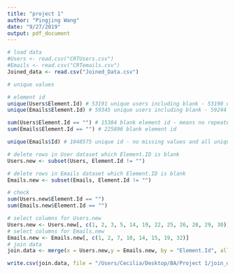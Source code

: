 ```yaml
---
title: "project 1"
author: "Pingjing Wang"
date: "9/27/2019"
output: pdf_document
---
```


```r
# load data
#Users <- read.csv("CRTUsers.csv")
#Emails <- read.csv("CRTemails.csv")
Joined_data <- read.csv("Joined_Data.csv")
```

```r
# unique values

# element id
unique(Users$Element.Id) # 53191 unique users including blank - 53190 unique users
unique(Emails$Element.Id) # 59345 unique users including blank - 59244 unique users 

sum(Users$Element.Id == "") # 15384 blank element id - means no repeated element id in Users dataset
sum(Emails$Element.Id == "") # 225896 blank element id

unique(Emails$Id) # 1048575 unique id - no missing values and all unique
```

```r
# delete rows in User dataset which Element.ID is blank
Users.new <- subset(Users, Element.Id != "")

# delete rows in Emails dataset which Element.ID is blank
Emails.new <- subset(Emails, Element.Id != "")
```

```r
# check 
sum(Users.new$Element.Id == "")
sum(Emails.new$Element.Id == "")
```
```r
# select columns for Users.new
Users.new <- Users.new[, c(1, 2, 3, 5, 14, 19, 22, 25, 26, 28, 29, 30)]
# select columns for Emails.new
Emails.new <- Emails.new[, c(1, 2, 7, 10, 14, 15, 19, 32)]
# join data
join.data <- merge(x = Users.new,y = Emails.new, by = "Element.Id", all.y = TRUE)
```

```r
write.csv(join.data, file = "/Users/Cecilia/Desktop/BA/Project 1/join_data.csv", quote = F, row.names = F)
```










